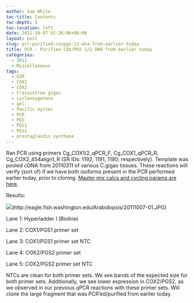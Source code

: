 ```yaml
---
author: Sam White
toc-title: Contents
toc-depth: 5
toc-location: left
date: 2011-10-07 02:26:06+00:00
layout: post
slug: pcr-purified-coxpgs-12-dna-from-earlier-today
title: PCR - Purified COX/PGS 1/2 DNA from earlier today
categories:
  - 2011
  - Miscellaneous
tags:
  - COX
  - COX1
  - COX2
  - Crassostrea gigas
  - cyclooxygenase
  - gel
  - Pacific oyster
  - PCR
  - PGS
  - PGS1
  - PGS2
  - prostaglandin synthase
---
```


Ran PCR using primers Cg_COX1/2_qPCR_F, Cg_COX1_qPCR_R, Cg_COX2_454align1_R (SR IDs: 1192, 1191, 1190; respectively). Template was pooled cDNA from 20110311 of various C.gigas tissues. These reactions will verify (sort of) if we have both isoforms present in the PCR performed earlier today, prior to cloning. [Master mix calcs and cycling params are here](https://eagle.fish.washington.edu/Arabidopsis/20111006-03.jpg).

Results:

![](https://eagle.fish.washington.edu/Arabidopsis/20111007-01.JPG)(http://eagle.fish.washington.edu/Arabidopsis/20111007-01.JPG)

Lane 1: Hyperladder I (Bioline)

Lane 2: COX1/PGS1 primer set

Lane 3: COX1/PGS1 primer set NTC

Lane 4: COX2/PGS2 primer set

Lane 5: COX2/PGS2 primer set NTC

NTCs are clean for both primer sets. We see bands of the expected size for both primer sets. Additionally, we see lower expression in COX2/PGS2, as we observed in our previous qPCR reactions with these primer sets. Will clone the large fragment that was PCR'ed/purified from earlier today.
